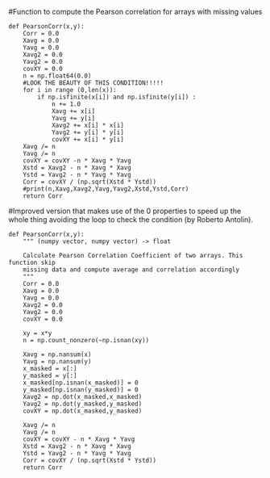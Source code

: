 #Function to compute the Pearson correlation for arrays with missing values

```
def PearsonCorr(x,y):
    Corr = 0.0
    Xavg = 0.0
    Yavg = 0.0
    Xavg2 = 0.0
    Yavg2 = 0.0
    covXY = 0.0
    n = np.float64(0.0)
    #LOOK THE BEAUTY OF THIS CONDITION!!!!!
    for i in range (0,len(x)):
        if np.isfinite(x[i]) and np.isfinite(y[i]) :
            n += 1.0
            Xavg += x[i]
            Yavg += y[i]
            Xavg2 += x[i] * x[i]
            Yavg2 += y[i] * y[i]
            covXY += x[i] * y[i]
    Xavg /= n
    Yavg /= n
    covXY = covXY -n * Xavg * Yavg
    Xstd = Xavg2 - n * Xavg * Xavg
    Ystd = Yavg2 - n * Yavg * Yavg
    Corr = covXY / (np.sqrt(Xstd * Ystd))
    #print(n,Xavg,Xavg2,Yavg,Yavg2,Xstd,Ystd,Corr)
    return Corr
```




#Improved version that makes use of the 0 properties to speed up the whole thing avoiding the loop to check the condition (by Roberto Antolin).

```
def PearsonCorr(x,y):
    """ (numpy vector, numpy vector) -> float

    Calculate Pearson Correlation Coefficient of two arrays. This function skip
    missing data and compute average and correlation accordingly
    """
    Corr = 0.0
    Xavg = 0.0
    Yavg = 0.0
    Xavg2 = 0.0
    Yavg2 = 0.0
    covXY = 0.0

    xy = x*y
    n = np.count_nonzero(~np.isnan(xy))

    Xavg = np.nansum(x)
    Yavg = np.nansum(y)
    x_masked = x[:]
    y_masked = y[:]
    x_masked[np.isnan(x_masked)] = 0
    y_masked[np.isnan(y_masked)] = 0
    Xavg2 = np.dot(x_masked,x_masked)
    Yavg2 = np.dot(y_masked,y_masked)
    covXY = np.dot(x_masked,y_masked)

    Xavg /= n
    Yavg /= n
    covXY = covXY - n * Xavg * Yavg
    Xstd = Xavg2 - n * Xavg * Xavg
    Ystd = Yavg2 - n * Yavg * Yavg
    Corr = covXY / (np.sqrt(Xstd * Ystd))
    return Corr
    
```
  
